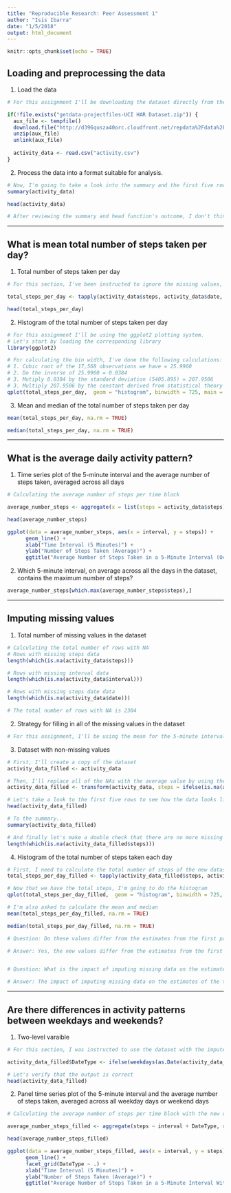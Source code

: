 ```yaml
---
title: "Reproducible Research: Peer Assessment 1"
author: "Isis Ibarra"
date: "1/5/2018"
output: html_document
---
```


```r
knitr::opts_chunk$set(echo = TRUE)
```

## Loading and preprocessing the data
1. Load the data
```r
# For this assignment I'll be downloading the dataset directly from the GitHub repository and check of if we had previously saved the dataset on the current directory. 

if(!file.exists("getdata-projectfiles-UCI HAR Dataset.zip")) {
  aux_file <- tempfile()
  download.file("http://d396qusza40orc.cloudfront.net/repdata%2Fdata%2Factivity.zip", aux_file)
  unzip(aux_file)
  unlink(aux_file)
  
  activity_data <- read.csv("activity.csv")
}
```

2. Process the data into a format suitable for analysis. 

```r
# Now, I'm going to take a look into the summary and the first five rows of the dataset to determine if we need to further data processing needs to be done.
summary(activity_data)
```
```r
head(activity_data)
```

```r
# After reviewing the summary and head function's outcome, I don't think we'll be needing to process the data. 
```

----


## What is mean total number of steps taken per day?
1. Total number of steps taken per day
```r
# For this section, I've been instructed to ignore the missing values, so I'll be setting to TRUE the na.rm function. 

total_steps_per_day <- tapply(activity_data$steps, activity_data$date, FUN = sum, na.rm = TRUE)

head(total_steps_per_day)
```

2. Histogram of the total number of steps taken per day
```r
# For this assignment I'll be using the ggplot2 plotting system. 
# Let's start by loading the corresponding library
library(ggplot2)

# For calculating the bin width, I've done the following calculations: 
# 1. Cubic root of the 17,568 observations we have = 25.9960
# 2. Do the inverse of 25.9960 = 0.0384
# 3. Mutiply 0.0384 by the standard deviation (5405.895) = 207.9506
# 3. Multiply 207.9506 by the constant derived from statistical theory (3.49) = 725.748
qplot(total_steps_per_day,  geom = "histogram", binwidth = 725, main = "Total number of steps taken per day (October - November 2012)", xlab = "Steps taken (bin width 750)", ylab = "Frecuency", col=I("white"))

```

3. Mean and median of the total number of steps taken per day
```r
mean(total_steps_per_day, na.rm = TRUE)
```

```r
median(total_steps_per_day, na.rm = TRUE)
```


----


## What is the average daily activity pattern?
1. Time series plot of the 5-minute interval and the average number of steps taken, averaged across all days
```r
# Calculating the average number of steps per time block 

average_number_steps <- aggregate(x = list(steps = activity_data$steps), by = list(interval = activity_data$interval), FUN = mean, na.rm = TRUE)

head(average_number_steps)
```

```r
ggplot(data = average_number_steps, aes(x = interval, y = steps)) +
      geom_line() +
      xlab("Time Interval (5 Minutes)") + 
      ylab("Number of Steps Taken (Average)") + 
      ggtitle("Average Number of Steps Taken in a 5-Minute Interval (October - November 2012)")
```

2. Which 5-minute interval, on average across all the days in the dataset, contains the maximum number of steps?
```r
average_number_steps[which.max(average_number_steps$steps),]
```


----


## Imputing missing values
1. Total number of missing values in the dataset
```r
# Calculating the total number of rows with NA
# Rows with missing steps data
length(which(is.na(activity_data$steps)))

# Rows with missing interval data
length(which(is.na(activity_data$interval)))

# Rows with missing steps date data
length(which(is.na(activity_data$date)))

# The total number of rows with NA is 2304
```

2. Strategy for filling in all of the missing values in the dataset
```r
# For this assignment, I'll be using the mean for the 5-minute interval to replace all of the missing values in the dataset.
```

3. Dataset with non-missing values
```r
# First, I'll create a copy of the dataset
activity_data_filled <- activity_data

# Then, I'll replace all of the NAs with the average value by using the mean function
activity_data_filled <- transform(activity_data, steps = ifelse(is.na(activity_data$steps), average_number_steps$steps[match(activity_data$interval, average_number_steps$interval)], activity_data$steps))

# Let's take a look to the first five rows to see how the data looks like
head(activity_data_filled)

# To the summary.. 
summary(activity_data_filled)

# And finally let's make a double check that there are no more missing values
length(which(is.na(activity_data_filled$steps)))
```

4. Histogram of the total number of steps taken each day
```r
# First, I need to calculate the total number of steps of the new dataset
total_steps_per_day_filled <- tapply(activity_data_filled$steps, activity_data_filled$date, FUN = sum)

# Now that we have the total steps, I'm going to do the histogram
qplot(total_steps_per_day_filled,  geom = "histogram", binwidth = 725, main = "Total number of steps taken per day with no missing values (October - November 2012)", xlab = "Steps taken (bin width 750)", ylab = "Frecuency", col=I("white"))

# I'm also asked to calculate the mean and median
mean(total_steps_per_day_filled, na.rm = TRUE)

median(total_steps_per_day_filled, na.rm = TRUE)
```

```r
# Question: Do these values differ from the estimates from the first part of the assignment? 

# Answer: Yes, the new values differ from the estimates from the first part of the assignment. 


# Question: What is the impact of imputing missing data on the estimates of the total daily number of steps?

# Answer: The impact of imputing missing data on the estimates of the total daily number of steps is that the mean and median values are higher. The reason is that in the original datasets, all of the missing values are set to 0 by defalut, and in the new dataset, these 0s are replaced with the average steps of the given interval. 
```


----


## Are there differences in activity patterns between weekdays and weekends?
1. Two-level varaible 
```r
# For this section, I was instructed to use the dataset with the imputed values

activity_data_filled$DateType <- ifelse(weekdays(as.Date(activity_data_filled$date)) %in% c("Monday", "Tuesday", "Wednesday", "Thursday", "Friday"), "Weekday", "Weekend")

# Let's verify that the output is correct
head(activity_data_filled)
```

2. Panel time series plot of the 5-minute interval and the average number of steps taken, averaged across all weekday days or weekend days
```r
# Calculating the average number of steps per time block with the new data

average_number_steps_filled <- aggregate(steps ~ interval + DateType, data = activity_data_filled, FUN = mean)

head(average_number_steps_filled)
```

```r
ggplot(data = average_number_steps_filled, aes(x = interval, y = steps)) +
      geom_line() +
      facet_grid(DateType ~ .) + 
      xlab("Time Interval (5 Minutes)") + 
      ylab("Number of Steps Taken (Average)") + 
      ggtitle("Average Number of Steps Taken in a 5-Minute Interval With No Missing Values (October - November 2012)")
```


